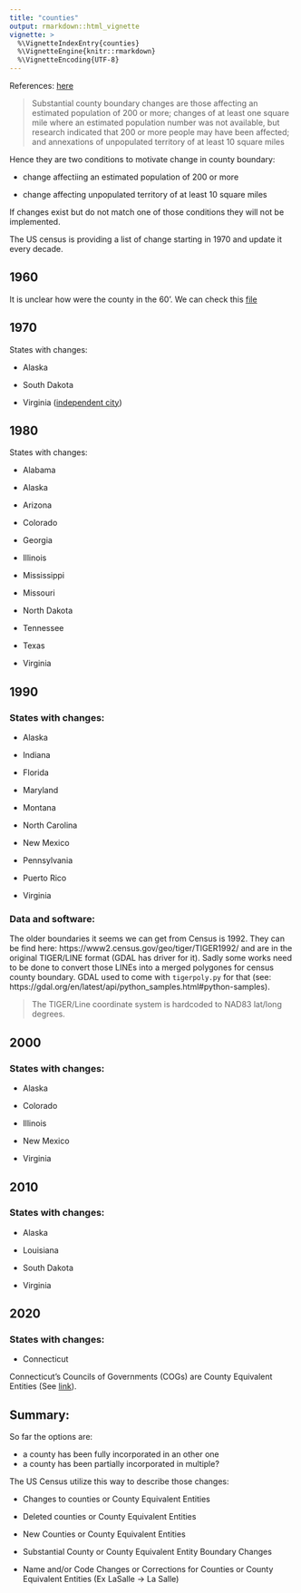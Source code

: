 ```yaml
---
title: "counties"
output: rmarkdown::html_vignette
vignette: >
  %\VignetteIndexEntry{counties}
  %\VignetteEngine{knitr::rmarkdown}
  %\VignetteEncoding{UTF-8}
---
```


References: [here](https://www.census.gov/programs-surveys/geography/technical-documentation/county-changes.2020.html#list-tab-957819518)

> Substantial county boundary changes are those affecting an estimated population of 200 or more; 
> changes of at least one square mile where an estimated population number was not available, 
> but research indicated that 200 or more people may have been affected; 
> and annexations of unpopulated territory of at least 10 square miles

Hence they are two conditions to motivate change in county boundary: 

  - change affectiing an estimated population of 200 or more
  
  - change affecting unpopulated territory of at least 10 square miles

If changes exist but do not match one of those conditions they will not be implemented. 

The US census is providing a list of change starting in 1970 and update it every decade. 

## 1960

It is unclear how were the county in the 60'. 
We can check this [file](https://www2.census.gov/programs-surveys/metro-micro/geographies/reference-files/1960/historical-delineation-files/60mfips.txt)

## 1970

States with changes: 

- Alaska

- South Dakota

- Virginia ([independent city](https://en.wikipedia.org/wiki/Independent_city_(United_States)))

## 1980

States with changes:

- Alabama

- Alaska

- Arizona

- Colorado

- Georgia

- Illinois

- Mississippi

- Missouri

- North Dakota

- Tennessee

- Texas 

- Virginia

## 1990 

### States with changes:

- Alaska

- Indiana

- Florida

- Maryland

- Montana

- North Carolina

- New Mexico

- Pennsylvania

- Puerto Rico

- Virginia

### Data and software:

The older boundaries it seems we can get from Census is 1992.
They can be find here: https://www2.census.gov/geo/tiger/TIGER1992/ and are in the original TIGER/LINE format (GDAL has driver for it). Sadly some works need to be done to convert those LINEs into a merged polygones for census county boundary. GDAL used to come with `tigerpoly.py` for that (see: https://gdal.org/en/latest/api/python_samples.html#python-samples).  

> The TIGER/Line coordinate system is hardcoded to NAD83 lat/long degrees.


## 2000

### States with changes:

- Alaska

- Colorado

- Illinois

- New Mexico

- Virginia

## 2010 

### States with changes:

- Alaska

- Louisiana

- South Dakota

- Virginia

## 2020

### States with changes: 

- Connecticut 

Connecticut's Councils of Governments (COGs) are County Equivalent Entities (See [link](https://www2.census.gov/geo/pdfs/reference/ct_county_equiv_change.pdf)).

## Summary:

So far the options are:

- a county has been fully incorporated in an other one 
- a county has been partially incorporated in multiple?

The US Census utilize this way to describe those changes: 

- Changes to counties or County Equivalent Entities

- Deleted counties or County Equivalent Entities

- New Counties or County Equivalent Entities

- Substantial County or County Equivalent Entity Boundary Changes

- Name and/or Code Changes or Corrections for Counties or County Equivalent Entities (Ex LaSalle -> La Salle)
